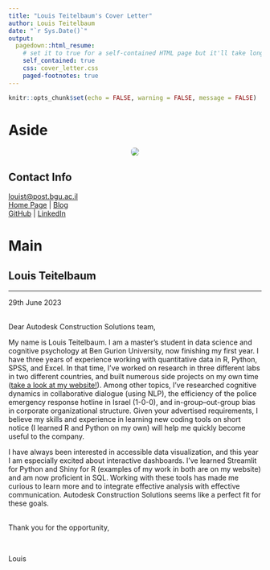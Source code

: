 ```yaml
---
title: "Louis Teitelbaum's Cover Letter"
author: Louis Teitelbaum
date: "`r Sys.Date()`"
output:
  pagedown::html_resume:
    # set it to true for a self-contained HTML page but it'll take longer to render
    self_contained: true
    css: cover_letter.css
    paged-footnotes: true
---
```


```r
knitr::opts_chunk$set(echo = FALSE, warning = FALSE, message = FALSE)
```

# Aside

<center>![](images/louisprof2_square.jpg){style="border-radius: 40%;"}</center>

## Contact Info {#contact}

<i class="fa fa-envelope"></i> [louist\@post.bgu.ac.il](mailto:louist@post.bgu.ac.il){.email}\
<i class="fa fa-globe"></i> [Home Page](https://rimonim.github.io) \| <i class="fa fa-rss"></i> [Blog](https://rimonim.github.io/blog)\
<i class="fa fa-github"></i> [GitHub](https://github.com/rimonim) \| <i class="fa fa-linkedin"></i> [LinkedIn](https://www.linkedin.com/in/louisteitelbaum/)

# Main

## Louis Teitelbaum {#title}

------------------------------------------------------------------------

29th June 2023

<br> Dear Autodesk Construction Solutions team,

My name is Louis Teitelbaum. I am a master's student in data science and cognitive psychology at Ben Gurion University, now finishing my first year. I have three years of experience working with quantitative data in R, Python, SPSS, and Excel. In that time, I've worked on research in three different labs in two different countries, and built numerous side projects on my own time ([take a look at my website!](http://rimonim.github.io/)). Among other topics, I've researched cognitive dynamics in collaborative dialogue (using NLP), the efficiency of the police emergency response hotline in Israel (1-0-0), and in-group--out-group bias in corporate organizational structure. Given your advertised requirements, I believe my skills and experience in learning new coding tools on short notice (I learned R and Python on my own) will help me quickly become useful to the company.

I have always been interested in accessible data visualization, and this year I am especially excited about interactive dashboards. I've learned Streamlit for Python and Shiny for R (examples of my work in both are on my website) and am now proficient in SQL. Working with these tools has made me curious to learn more and to integrate effective analysis with effective communication. Autodesk Construction Solutions seems like a perfect fit for these goals.

<br> Thank you for the opportunity,

<br>

Louis
